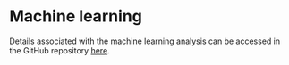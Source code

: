 # Machine learning

Details associated with the machine learning analysis can be accessed in the GitHub repository [here](https://github.com/seldenlab/perdiz3/blob/main/ml/perdiz-svm.ipynb).